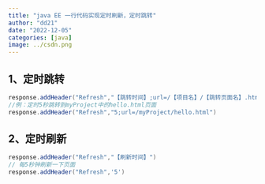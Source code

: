 ```yaml
---
title: "java EE 一行代码实现定时刷新，定时跳转"
author: "dd21"
date: "2022-12-05" 
categories: [java]
image: ../csdn.png
---
```



## 1、定时跳转

```java
response.addHeader("Refresh","【跳转时间】;url=/【项目名】/【跳转页面名】.html")
//例：定时5秒跳转到myProject中的hello.html页面
response.addHeader("Refresh","5;url=/myProject/hello.html")
```

## 2、定时刷新

```java
response.addHeader("Refresh","【刷新时间】")
// 每5秒钟刷新一下页面
response.addHeader("Refresh",'5')
```

